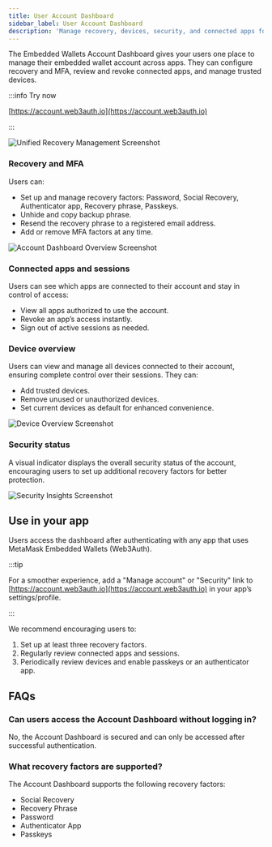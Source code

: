 ```yaml
---
title: User Account Dashboard
sidebar_label: User Account Dashboard
description: 'Manage recovery, devices, security, and connected apps for MetaMask Embedded Wallets'
---
```


The Embedded Wallets Account Dashboard gives your users one place to manage their embedded wallet account across apps. They can configure recovery and MFA, review and revoke connected apps, and manage trusted devices.

:::info Try now

[https://account.web3auth.io](https://account.web3auth.io)

:::

![Unified Recovery Management Screenshot](/img/embedded-wallets/account-dashboard/unified-recovery-management.jpg)

### Recovery and MFA

Users can:

- Set up and manage recovery factors: Password, Social Recovery, Authenticator app, Recovery phrase, Passkeys.
- Unhide and copy backup phrase.
- Resend the recovery phrase to a registered email address.
- Add or remove MFA factors at any time.

![Account Dashboard Overview Screenshot](/img/embedded-wallets/account-dashboard/account-dashboard-overview.jpg)

### Connected apps and sessions

Users can see which apps are connected to their account and stay in control of access:

- View all apps authorized to use the account.
- Revoke an app’s access instantly.
- Sign out of active sessions as needed.

### Device overview

Users can view and manage all devices connected to their account, ensuring complete control over their sessions. They can:

- Add trusted devices.
- Remove unused or unauthorized devices.
- Set current devices as default for enhanced convenience.

![Device Overview Screenshot](/img/embedded-wallets/account-dashboard/device-overview.jpg)

### Security status

A visual indicator displays the overall security status of the account, encouraging users to set up additional recovery factors for better protection.

![Security Insights Screenshot](/img/embedded-wallets/account-dashboard/security-insights.jpg)

## Use in your app

Users access the dashboard after authenticating with any app that uses MetaMask Embedded Wallets (Web3Auth).

:::tip

For a smoother experience, add a "Manage account" or "Security" link to [https://account.web3auth.io](https://account.web3auth.io) in your app’s settings/profile.

:::

We recommend encouraging users to:

1. Set up at least three recovery factors.
2. Regularly review connected apps and sessions.
3. Periodically review devices and enable passkeys or an authenticator app.

## FAQs

### Can users access the Account Dashboard without logging in?

No, the Account Dashboard is secured and can only be accessed after successful authentication.

### What recovery factors are supported?

The Account Dashboard supports the following recovery factors:

- Social Recovery
- Recovery Phrase
- Password
- Authenticator App
- Passkeys
